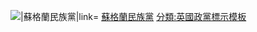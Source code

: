 [[File:Scottish National Party Logo.svg|{{{1|25px}}}|蘇格蘭民族黨|link=]] [[蘇格蘭民族黨|蘇格蘭民族黨]]<noinclude>
[[分類:英國政黨標示模板]]</noinclude>